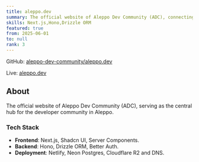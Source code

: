 ```yaml
---
title: aleppo.dev
summary: The official website of Aleppo Dev Community (ADC), connecting developers and fostering tech innovation in Aleppo.
skills: Next.js,Hono,Drizzle ORM
featured: true
from: 2025-06-01
to: null
rank: 3
---
```


GitHub: [aleppo-dev-community/aleppo.dev](https://github.com/aleppo-dev-community/aleppo.dev)

Live: [aleppo.dev](https://aleppo.dev/)

## About

The official website of Aleppo Dev Community (ADC), serving as the central hub for the developer community in Aleppo.

### Tech Stack

- **Frontend**: Next.js, Shadcn UI, Server Components.
- **Backend**: Hono, Drizzle ORM, Better Auth.
- **Deployment**: Netlify, Neon Postgres, Cloudflare R2 and DNS.
